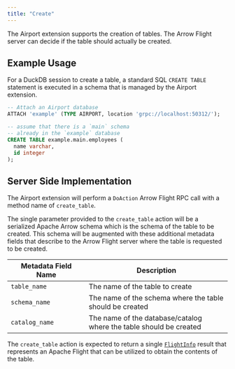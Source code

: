 ```yaml
---
title: "Create"
---
```


The Airport extension supports the creation of tables. The Arrow Flight server can decide if the table should actually be created.

## Example Usage

For a DuckDB session to create a table, a standard SQL `CREATE TABLE` statement is executed in a schema that is managed by the Airport extension.

```sql
-- Attach an Airport database
ATTACH 'example' (TYPE AIRPORT, location 'grpc://localhost:50312/');

-- assume that there is a `main` schema
-- already in the `example` database
CREATE TABLE example.main.employees (
  name varchar,
  id integer
);
```

## Server Side Implementation

The Airport extension will perform a `DoAction` Arrow Flight RPC call with a method name of `create_table`.

The single parameter provided to the `create_table` action will be a serialized Apache Arrow schema which is the schema of the table to be created. This schema will be augmented with these additional metadata fields that describe to the Arrow Flight server where the table is requested to be created.

| Metadata Field Name | Description |
|-----------------|-------------------------------|
| `table_name` | The name of the table to create |
| `schema_name` | The name of the schema where the table should be created |
| `catalog_name` | The name of the database/catalog where the table should be created |

The `create_table` action is expected to return a single [`FlightInfo`](https://github.com/apache/arrow/blob/ac1f05f28e18e85ee55cf7aaf3c8ae1ffe0e92d7/format/Flight.proto#L275) result that represents an Apache Flight that can be utilized to obtain the contents of the table.

